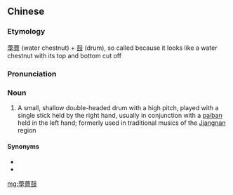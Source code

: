 {{also|荸荠鼓}}
==Chinese==
{{zh-forms|s=荸荠鼓|type=21}}

===Etymology===
[[荸薺]] (water chestnut) + [[鼓]] (drum), so called because it looks like a water chestnut with its top and bottom cut off

===Pronunciation===
{{zh-pron
|m=bíqígǔ
|cat=n
}}

===Noun===
{{zh-noun}}

# A small, shallow double-headed drum with a high pitch, played with a single stick held by the right hand, usually in conjunction with a [[paiban]] held in the left hand; formerly used in traditional musics of the [[Jiangnan]] region

====Synonyms====
* {{zh-l|點鼓}}
* {{zh-l|懷鼓}}

{{zh-cat|Musical instruments}}

[[mg:荸薺鼓]]